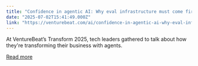 ```yaml
---
title: "Confidence in agentic AI: Why eval infrastructure must come first"
date: "2025-07-02T15:41:49.000Z"
link: "https://venturebeat.com/ai/confidence-in-agentic-ai-why-eval-infrastructure-must-come-first/"
---
```


At VentureBeat’s Transform 2025, tech leaders gathered to talk about how they're transforming their business with agents.

[Read more](https://venturebeat.com/ai/confidence-in-agentic-ai-why-eval-infrastructure-must-come-first/)
